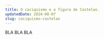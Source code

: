 ---
title: O caciquismo e a figura de Castelao.
updatedDate: 2024-08-07
slug: caciquismo-castelao
---

BLA BLA BLA
